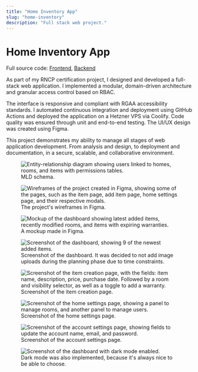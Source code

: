 ```yaml
---
title: "Home Inventory App"
slug: "home-inventory"
description: "Full stack web project."
---
```


# Home Inventory App

Full source code: [Frontend](https://github.com), [Backend](#)

As part of my RNCP certification project, I designed and developed a full-stack web application. I implemented a modular, domain-driven architecture and granular access control based on RBAC.

The interface is responsive and compliant with RGAA accessibility standards. I automated continuous integration and deployment using GitHub Actions and deployed the application on a Hetzner VPS via Coolify. Code quality was ensured through unit and end-to-end testing. The UI/UX design was created using Figma. 

This project demonstrates my ability to manage all stages of web application development. From analysis and design, to deployment and documentation, in a secure, scalable, and collaborative environment.

<figure>
  <img
    src="https://5q44w9bzpv.ufs.sh/f/vqzvWuhpJmwXE387FvsG6gOnMlAdUt9PS0o4YsupbXwEmJa5"
    alt="Entity-relationship diagram showing users linked to homes, rooms, and items with permissions tables."
  />
  <figcaption>MLD schema.</figcaption>
</figure>

<figure>
  <img
    src="https://5q44w9bzpv.ufs.sh/f/vqzvWuhpJmwXPwfISslwEzpJ68oQB5uCRd9GjhgDNyL0AeaO"
    alt="Wireframes of the project created in Figma, showing some of the pages, such as the item page, add item page, home settings page, and their respective modals."
  />
  <figcaption>The project's wireframes in Figma.</figcaption>
</figure>

<figure>
  <img
    src="https://5q44w9bzpv.ufs.sh/f/vqzvWuhpJmwXhNS9BIRZgUTZi1IXl89BAyExJo46K3DYk0pV"
    alt="Mockup of the dashboard showing latest added items, recently modified rooms, and items with expiring warranties."
  />
  <figcaption>A mockup made in Figma.</figcaption>
</figure>

<figure>
  <img
    src="https://5q44w9bzpv.ufs.sh/f/vqzvWuhpJmwX8CYx1J9JDTfWgAlhuPovV1HpMsKxLraBSFC5"
    alt="Screenshot of the dashboard, showing 9 of the newest added items."
  />
  <figcaption>
    Screenshot of the dashboard. It was decided to not add image uploads during
    the planning phase due to time constraints.
  </figcaption>
</figure>

<figure>
  <img
    src="https://5q44w9bzpv.ufs.sh/f/vqzvWuhpJmwXNA541FPV9aX7GKwfgvtTzMLsJeBUjynFP40u"
    alt="Screenshot of the item creation page, with the fields: item name, description, price, purchase date. Followed by a room and visibility selector, as well as a toggle to add a warranty."
  />
  <figcaption>Screenshot of the item creation page.</figcaption>
</figure>

<figure>
  <img
    src="https://5q44w9bzpv.ufs.sh/f/vqzvWuhpJmwXPRfJcDlwEzpJ68oQB5uCRd9GjhgDNyL0AeaO"
    alt="Screenshot of the home settings page, showing a panel to manage rooms, and another panel to manage users."
  />
  <figcaption>Screenshot of the home settings page.</figcaption>
</figure>

<figure>
  <img
    src="https://5q44w9bzpv.ufs.sh/f/vqzvWuhpJmwXhN8fKEKZgUTZi1IXl89BAyExJo46K3DYk0pV"
    alt="Screenshot of the account settings page, showing fields to update the account name, email, and password."
  />
  <figcaption>Screenshot of the account settings page.</figcaption>
</figure>

<figure>
  <img
    src="https://5q44w9bzpv.ufs.sh/f/vqzvWuhpJmwXdiNEhJzA4DlvUCmBMNKuXES8br2QGyHYWjhk"
    alt="Screenshot of the dashboard with dark mode enabled."
  />
  <figcaption>
    Dark mode was also implemented, because it's always nice to be able to
    choose.
  </figcaption>
</figure>
